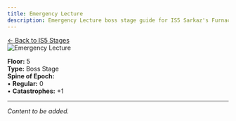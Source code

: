 ```yaml
---
title: Emergency Lecture
description: Emergency Lecture boss stage guide for IS5 Sarkaz's Furnaceside Fables
---
```


<div class="back-button-container">
  <a href="/is5-sarkaz/stages/" class="back-button">
    <span class="back-arrow">←</span>
    <span class="back-text">Back to IS5 Stages</span>
  </a>
</div>


<img src="/stages/emergency-lecture.png" alt="Emergency Lecture" />

**Floor:** 5  
**Type:** Boss Stage  
**Spine of Epoch:**<br />
• **Regular:** 0<br />
• **Catastrophes:** +1

---

*Content to be added.*
